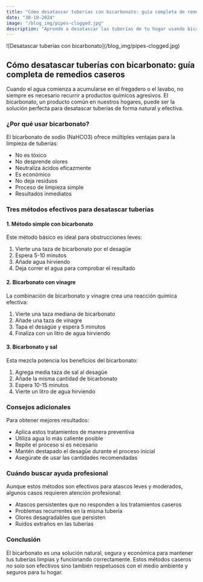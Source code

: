 ```yaml
---
title: "Cómo desatascar tuberías con bicarbonato: guía completa de remedios caseros"
date: "30-10-2024"
image: "/blog_img/pipes-clogged.jpg"
description: "Aprende a desatascar las tuberías de tu hogar usando bicarbonato y otros productos naturales. Métodos efectivos, seguros y económicos."
---
```


<div className="flex justify-center">
<article className="prose max-w-none w-full">

<div className="flex flex-col items-center">
  <div className="mb-0">
    ![Desatascar tuberías con bicarbonato](/blog_img/pipes-clogged.jpg)
    <h1 className="text-center text-xl font-bold">
      Cómo desatascar tuberías con bicarbonato: guía completa de remedios
      caseros
    </h1>
  </div>
</div>

Cuando el agua comienza a acumularse en el fregadero o el lavabo, no siempre es necesario recurrir a productos químicos agresivos. El bicarbonato, un producto común en nuestros hogares, puede ser la solución perfecta para desatascar tuberías de forma natural y efectiva.

### ¿Por qué usar bicarbonato?

El bicarbonato de sodio (NaHCO3) ofrece múltiples ventajas para la limpieza de tuberías:

- No es tóxico
- No desprende olores
- Neutraliza ácidos eficazmente
- Es económico
- No deja residuos
- Proceso de limpieza simple
- Resultados inmediatos

### Tres métodos efectivos para desatascar tuberías

#### 1. Método simple con bicarbonato

Este método básico es ideal para obstrucciones leves:

1. Vierte una taza de bicarbonato por el desagüe
2. Espera 5-10 minutos
3. Añade agua hirviendo
4. Deja correr el agua para comprobar el resultado

#### 2. Bicarbonato con vinagre

La combinación de bicarbonato y vinagre crea una reacción química efectiva:

1. Vierte una taza mediana de bicarbonato
2. Añade una taza de vinagre
3. Tapa el desagüe y espera 5 minutos
4. Finaliza con un litro de agua hirviendo

#### 3. Bicarbonato y sal

Esta mezcla potencia los beneficios del bicarbonato:

1. Agrega media taza de sal al desagüe
2. Añade la misma cantidad de bicarbonato
3. Espera 10-15 minutos
4. Vierte un litro de agua hirviendo

### Consejos adicionales

Para obtener mejores resultados:

- Aplica estos tratamientos de manera preventiva
- Utiliza agua lo más caliente posible
- Repite el proceso si es necesario
- Mantén destapado el desagüe durante el proceso inicial
- Asegúrate de usar las cantidades recomendadas

### Cuándo buscar ayuda profesional

Aunque estos métodos son efectivos para atascos leves y moderados, algunos casos requieren atención profesional:

- Atascos persistentes que no responden a los tratamientos caseros
- Problemas recurrentes en la misma tubería
- Olores desagradables que persisten
- Ruidos extraños en las tuberías

### Conclusión

<div className="flex flex-col items-center">
  El bicarbonato es una solución natural, segura y económica para mantener tus tuberías limpias y funcionando correctamente. Estos métodos caseros no solo son efectivos sino también respetuosos con el medio ambiente y seguros para tu hogar.
</div>
</article>
</div>
